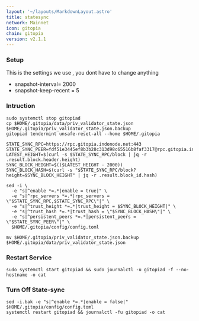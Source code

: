 ```yaml
---
layout: '~/layouts/MarkdownLayout.astro'
title: statesync
network: Mainnet
icon: gitopia
chain: gitopia
version: v2.1.1
---
```

### Setup
This is the settings we use , you dont have to change anything

- snapshot-interval= 2000
- snapshot-keep-recent = 5

### Intruction

```
sudo systemctl stop gitopiad
cp $HOME/.gitopia/data/priv_validator_state.json $HOME/.gitopia/priv_validator_state.json.backup
gitopiad tendermint unsafe-reset-all --home $HOME/.gitopia

STATE_SYNC_RPC=https://rpc.gitopia.indonode.net:443
STATE_SYNC_PEER=fdf51e3445ef8b3b28c313d98c65516b8faf3317@rpc.gitopia.indonode.net:26656
LATEST_HEIGHT=$(curl -s $STATE_SYNC_RPC/block | jq -r .result.block.header.height)
SYNC_BLOCK_HEIGHT=$(($LATEST_HEIGHT - 2000))
SYNC_BLOCK_HASH=$(curl -s "$STATE_SYNC_RPC/block?height=$SYNC_BLOCK_HEIGHT" | jq -r .result.block_id.hash)

sed -i \
  -e "s|^enable *=.*|enable = true|" \
  -e "s|^rpc_servers *=.*|rpc_servers = \"$STATE_SYNC_RPC,$STATE_SYNC_RPC\"|" \
  -e "s|^trust_height *=.*|trust_height = $SYNC_BLOCK_HEIGHT|" \
  -e "s|^trust_hash *=.*|trust_hash = \"$SYNC_BLOCK_HASH\"|" \
  -e "s|^persistent_peers *=.*|persistent_peers = \"$STATE_SYNC_PEER\"|" \
  $HOME/.gitopia/config/config.toml

mv $HOME/.gitopia/priv_validator_state.json.backup $HOME/.gitopia/data/priv_validator_state.json
```

### Restart Service
```
sudo systemctl start gitopiad && sudo journalctl -u gitopiad -f --no-hostname -o cat
```

### Turn Off State-sync
```
sed -i.bak -e "s|^enable *=.*|enable = false|" $HOME/.gitopia/config/config.toml
systemctl restart gitopiad && journalctl -fu gitopiad -o cat
```